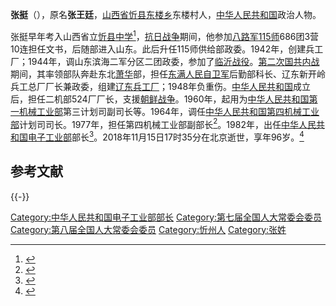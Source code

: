 {{Otheruses|张挺|other=同名或類似名的其它條目描述}}
'''张挺'''（{{bd|1922年|9月11日|2018年|11月15日|catIdx=Zhang}}），原名'''张王廷'''，[[山西省|山西省]][[忻县|忻县]][[东楼乡|东楼乡]]东楼村人，[[中华人民共和国|中华人民共和国]]政治人物。

张挺早年考入山西省立[[忻县中学|忻县中学]]<ref>{{cite web|author=山西忻县一中|title=忻县中学杂忆|url=http://www.xzyz.net/Article/ShowArticle.asp?ArticleID=120|accessdate=2012-02-05}}{{dead link|date=2018年2月 |bot=InternetArchiveBot |fix-attempted=yes }}</ref>，[[抗日战争|抗日战争]]期间，他参加[[八路军|八路军]][[115师|115师]]686团3营10连担任文书，后随部进入山东。此后升任115师供给部政委。1942年，创建兵工厂；1944年，调山东滨海二军分区二团政委，参加了[[临沂战役|临沂战役]]。[[第二次国共内战|第二次国共内战]]期间，其率领部队奔赴东北[[萧华|萧华]]部，担任[[东满人民自卫军|东满人民自卫军]]后勤部科长、辽东新开岭兵工总厂厂长兼政委，组建[[辽东兵工厂|辽东兵工厂]]；1948年负重伤。[[中华人民共和国|中华人民共和国]]成立后，担任二机部524厂厂长，支援[[朝鲜战争|朝鲜战争]]。1960年，起用为[[中华人民共和国第一机械工业部|中华人民共和国第一机械工业部]]第三计划司副司长等。1964年，调任[[中华人民共和国第四机械工业部|中华人民共和国第四机械工业部]]计划司司长。1977年，担任第四机械工业部副部长<ref>{{cite web|author=中华人民共和国工业和信息化部|title=部领导春节前夕走访慰问老部领导|url=http://ltj.miit.gov.cn/n11293472/n11295412/n11296167/13581284.html|accessdate=2012-02-05|archive-date=2016-03-05|archive-url=https://web.archive.org/web/20160305010501/http://ltj.miit.gov.cn/n11293472/n11295412/n11296167/13581284.html|dead-url=yes}}</ref>。1982年，出任[[中华人民共和国电子工业部|中华人民共和国电子工业部]]部长<ref>{{cite book|author=《当代中国》丛书编辑部|title=《当代中国的电子工业》|year=1987年|publisher=中国社会科学出版社|pages=76页}}</ref>。2018年11月15日17时35分在北京逝世，享年96岁。<ref>{{cite web|author=经济网忻州|title=沉痛悼念原电子工业部部长、原中国电子商会会长张挺同志|url=https://baijiahao.baidu.com/s?id=1617997731873430115&wfr=spider&for=pc|accessdate=2018-11-24|archive-date=2018-11-25|archive-url=https://web.archive.org/web/20181125073947/https://baijiahao.baidu.com/s?id=1617997731873430115&wfr=spider&for=pc|dead-url=no}}</ref>

==参考文献==
{{reflist}}

{{-}}
{{第5届国务院}}

{{Authority control}}
[[Category:中华人民共和国电子工业部部长|Category:中华人民共和国电子工业部部长]]
[[Category:第七届全国人大常委会委员|Category:第七届全国人大常委会委员]]
[[Category:第八届全国人大常委会委员|Category:第八届全国人大常委会委员]]
[[Category:忻州人|Category:忻州人]]
[[Category:张姓|Category:张姓]]